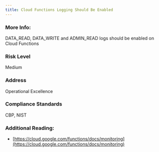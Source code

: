 ```yaml
---
title: Cloud Functions Logging Should Be Enabled
---
```


### More Info:

DATA_READ, DATA_WRITE and ADMIN_READ logs should be enabled on Cloud Functions

### Risk Level

Medium

### Address

Operational Excellence

### Compliance Standards

CBP, NIST

### Additional Reading:

- [https://cloud.google.com/functions/docs/monitoring](https://cloud.google.com/functions/docs/monitoring)
